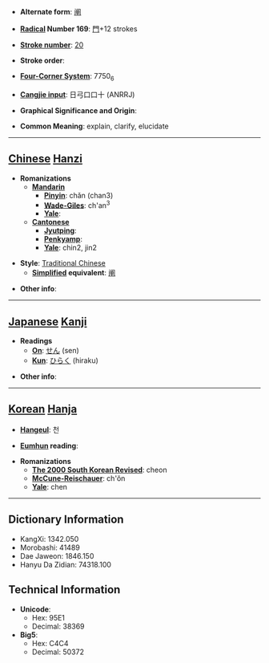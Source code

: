 * '''Alternate form''': [[阐]]

* '''[[Wiktionary:Chinese radical index| Radical]] Number 169''': [[Wiktionary:Chinese radical index 門|門]]+12 strokes

* '''[[Wiktionary:Chinese total strokes index|Stroke number]]''': [[Wiktionary:Chinese total strokes index 20|20]]

* '''Stroke order''': 

* '''[[Wiktionary:Chinese four corner index|Four-Corner System]]''': 7750<sub>6</sub>

* '''[[Wiktionary:Chinese Cangjie index|Cangjie input]]''': 日弓口口十 (ANRRJ)

* '''Graphical Significance and Origin''': 

* '''Common Meaning''': explain, clarify, elucidate

----

== [[Chinese]] [[Hanzi]] ==

* '''Romanizations'''
** '''[[Mandarin]]'''
*** '''[[Pinyin]]''': chǎn (chan3)
*** '''[[Wade-Giles]]''': ch'an<sup>3</sup>
*** '''[[Yale]]''': 
** '''[[Cantonese]]'''
*** '''[[Jyutping]]''':
*** '''[[Penkyamp]]''': 
*** '''[[Yale]]''': chin2, jin2

* '''Style''': [[Traditional Chinese]] 
** '''[[Simplified Chinese|Simplified]] equivalent''': [[阐]]

* '''Other info''': 

----

== [[Japanese]] [[Kanji]] ==

* '''Readings'''
** '''[[On]]''': [[せん]] (sen)
** '''[[Kun]]''': [[ひらく]] (hiraku)

* '''Other info''':  

----

== [[Korean]] [[Hanja]] ==

* '''[[Hangeul]]''': 천

* '''[[Eumhun]] reading''': 

* '''Romanizations'''
** '''[[The 2000 South Korean Revised Romanization|The 2000 South Korean Revised]]''': cheon
** '''[[McCune-Reischauer]]''': ch'ŏn
** '''[[Yale]]''': chen

----

== Dictionary Information ==

* KangXi: 1342.050
* Morobashi: 41489
* Dae Jaweon: 1846.150
* Hanyu Da Zidian: 74318.100

== Technical Information ==

* '''Unicode''':
** Hex: 95E1
** Decimal: 38369
* '''Big5''':
** Hex: C4C4
** Decimal: 50372
